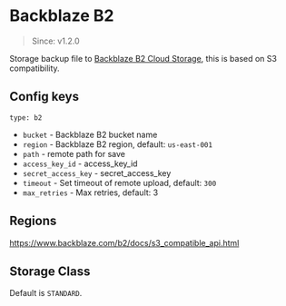 # Backblaze B2

> Since: v1.2.0

Storage backup file to [Backblaze B2 Cloud Storage](https://www.backblaze.com/b2), this is based on S3 compatibility.

## Config keys

`type: b2`

- `bucket` - Backblaze B2 bucket name
- `region` - Backblaze B2 region, default: `us-east-001`
- `path` - remote path for save
- `access_key_id` - access_key_id
- `secret_access_key` - secret_access_key
- `timeout` - Set timeout of remote upload, default: `300`
- `max_retries` - Max retries, default: 3

## Regions

https://www.backblaze.com/b2/docs/s3_compatible_api.html

## Storage Class

Default is `STANDARD`.